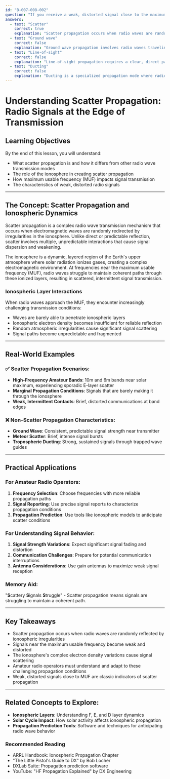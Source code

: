 ```yaml
---
id: "B-007-008-002"
question: "If you receive a weak, distorted signal close to the maximum usable frequency, what type of propagation is probably occurring?"
answers:
  - text: "Scatter"
    correct: true
    explanation: "Scatter propagation occurs when radio waves are randomly reflected or diffracted by atmospheric irregularities, particularly in the ionosphere. Near the maximum usable frequency (MUF), signals become weak and distorted because they are barely able to penetrate the ionospheric layers, resulting in intermittent, scattered signal paths that cause significant signal degradation."
  - text: "Ground wave"
    correct: false
    explanation: "Ground wave propagation involves radio waves traveling along the Earth's surface and requires relatively low frequencies and close proximity between transmitter and receiver. This type of propagation produces stable, consistent signals and would not explain the weak, distorted characteristics described in the question."
  - text: "Line-of-sight"
    correct: false
    explanation: "Line-of-sight propagation requires a clear, direct path between transmitter and receiver with minimal obstruction. Such propagation typically produces relatively strong, clear signals and does not match the weak, distorted signal characteristics mentioned in the question."
  - text: "Ducting"
    correct: false
    explanation: "Ducting is a specialized propagation mode where radio waves are trapped between two layers (like temperature inversions), typically producing surprisingly strong signals rather than weak, distorted ones. This phenomenon does not align with the signal characteristics described in the question."
---
```


# Understanding Scatter Propagation: Radio Signals at the Edge of Transmission

## Learning Objectives
By the end of this lesson, you will understand:
- What scatter propagation is and how it differs from other radio wave transmission modes
- The role of the ionosphere in creating scatter propagation
- How maximum usable frequency (MUF) impacts signal transmission
- The characteristics of weak, distorted radio signals

---

## The Concept: Scatter Propagation and Ionospheric Dynamics

Scatter propagation is a complex radio wave transmission mechanism that occurs when electromagnetic waves are randomly redirected by irregularities in the ionosphere. Unlike direct or predictable reflection, scatter involves multiple, unpredictable interactions that cause signal dispersion and weakening.

The ionosphere is a dynamic, layered region of the Earth's upper atmosphere where solar radiation ionizes gases, creating a complex electromagnetic environment. At frequencies near the maximum usable frequency (MUF), radio waves struggle to maintain coherent paths through these ionized layers, resulting in scattered, intermittent signal transmission.

### Ionospheric Layer Interactions

When radio waves approach the MUF, they encounter increasingly challenging transmission conditions:
- Waves are barely able to penetrate ionospheric layers
- Ionospheric electron density becomes insufficient for reliable reflection
- Random atmospheric irregularities cause significant signal scattering
- Signal paths become unpredictable and fragmented

---

## Real-World Examples

### ✅ Scatter Propagation Scenarios:
- **High-Frequency Amateur Bands**: 10m and 6m bands near solar maximum, experiencing sporadic E-layer scatter
- **Marginal Propagation Conditions**: Signals that are barely making it through the ionosphere
- **Weak, Intermittent Contacts**: Brief, distorted communications at band edges

### ❌ Non-Scatter Propagation Characteristics:
- **Ground Wave**: Consistent, predictable signal strength near transmitter
- **Meteor Scatter**: Brief, intense signal bursts
- **Tropospheric Ducting**: Strong, sustained signals through trapped wave guides

---

## Practical Applications

### For Amateur Radio Operators:
1. **Frequency Selection**: Choose frequencies with more reliable propagation paths
2. **Signal Reporting**: Use precise signal reports to characterize propagation conditions
3. **Propagation Prediction**: Use tools like ionospheric models to anticipate scatter conditions

### For Understanding Signal Behavior:
1. **Signal Strength Variations**: Expect significant signal fading and distortion
2. **Communication Challenges**: Prepare for potential communication interruptions
3. **Antenna Considerations**: Use gain antennas to maximize weak signal reception

### Memory Aid:
"**S**cattery **S**ignals **S**truggle" - Scatter propagation means signals are struggling to maintain a coherent path.

---

## Key Takeaways

- Scatter propagation occurs when radio waves are randomly reflected by ionospheric irregularities
- Signals near the maximum usable frequency become weak and distorted
- The ionosphere's complex electron density variations cause signal scattering
- Amateur radio operators must understand and adapt to these challenging propagation conditions
- Weak, distorted signals close to MUF are classic indicators of scatter propagation

---

## Related Concepts to Explore:
- **Ionospheric Layers**: Understanding F, E, and D layer dynamics
- **Solar Cycle Impact**: How solar activity affects ionospheric propagation
- **Propagation Prediction Tools**: Software and techniques for anticipating radio wave behavior

### Recommended Reading
- ARRL Handbook: Ionospheric Propagation Chapter
- "The Little Pistol's Guide to DX" by Bob Locher
- DXLab Suite: Propagation prediction software
- YouTube: "HF Propagation Explained" by DX Engineering